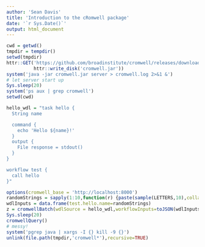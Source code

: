 ```yaml
---
author: 'Sean Davis'
title: 'Introduction to the cRomwell package'
date: '`r Sys.Date()`'
output: html_document
---
```


```r
cwd = getwd()
tmpdir = tempdir()
setwd(tmpdir)
httr::GET('https://github.com/broadinstitute/cromwell/releases/download/0.22/cromwell-0.22.jar',
          httr::write_disk('cromwell.jar'))
system('java -jar cromwell.jar server > cromwell.log 2>&1 &')
# let server start up
Sys.sleep(20)
system('ps aux | grep cromwell')
setwd(cwd)
```

```r
hello_wdl = "task hello {
  String name

  command {
    echo 'Hello ${name}!'
  }
  output {
    File response = stdout()
  }
}

workflow test {
  call hello
}"
```

```r
options(cromwell_base = 'http://localhost:8000')
randomStrings = sapply(1:10,function(r) {paste(sample(LETTERS,10),collapse="")})
wdlInputs = data.frame(test.hello.name=randomStrings)
z = cromwellBatch(wdlSource = hello_wdl,workflowInputs=toJSON(wdlInputs))
Sys.sleep(20)
cromwellQuery()
# messy!
system('pgrep java | xargs -I {} kill -9 {}')
unlink(file.path(tmpdir,'cromwell*'),recursive=TRUE)
```
